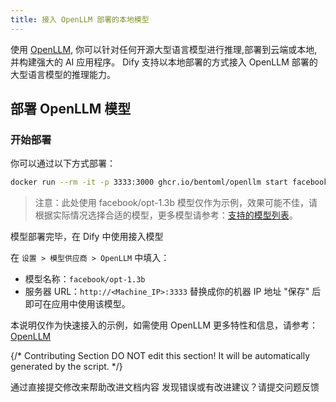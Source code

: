 ```yaml
---
title: 接入 OpenLLM 部署的本地模型
---
```



使用 [OpenLLM](https://github.com/bentoml/OpenLLM), 你可以针对任何开源大型语言模型进行推理,部署到云端或本地,并构建强大的 AI 应用程序。
Dify 支持以本地部署的方式接入 OpenLLM 部署的大型语言模型的推理能力。

## 部署 OpenLLM 模型
### 开始部署

你可以通过以下方式部署：

```bash
docker run --rm -it -p 3333:3000 ghcr.io/bentoml/openllm start facebook/opt-1.3b --backend pt
```
> 注意：此处使用 facebook/opt-1.3b 模型仅作为示例，效果可能不佳，请根据实际情况选择合适的模型，更多模型请参考：[支持的模型列表](https://github.com/bentoml/OpenLLM#-supported-models)。


模型部署完毕，在 Dify 中使用接入模型

   在 `设置 > 模型供应商 > OpenLLM` 中填入：

   - 模型名称：`facebook/opt-1.3b`
   - 服务器 URL：`http://<Machine_IP>:3333` 替换成你的机器 IP 地址
   "保存" 后即可在应用中使用该模型。

本说明仅作为快速接入的示例，如需使用 OpenLLM 更多特性和信息，请参考：[OpenLLM](https://github.com/bentoml/OpenLLM)

{/*
Contributing Section
DO NOT edit this section!
It will be automatically generated by the script.
*/}

<CardGroup cols="2">
    <Card
        title="编辑此页面"
        icon="pen-to-square"
        href="https://github.com/langgenius/dify-docs/edit/main/zh-hans/development/models-integration/openllm.mdx"
    >
        通过直接提交修改来帮助改进文档内容
    </Card>
    <Card
        title="提交问题"
        icon="github"
        href="https://github.com/langgenius/dify-docs/issues/new?title=文档问题%3A%20&body=%23%23%20问题描述%0A%3C%21--%20请简要描述您发现的问题%20--%3E%0A%0A%23%23%20页面链接%0Ahttps%3A%2F%2Fgithub.com%2Flanggenius%2Fdify-docs%2Fblob%2Fmain%2Fzh-hans/development/models-integration%2Fopenllm.mdx%0A%0A%23%23%20建议修改%0A%3C%21--%20如果有具体的修改建议，请在此说明%20--%3E%0A%0A%3C%21--%20感谢您对文档质量的关注！%20--%3E"
    >
        发现错误或有改进建议？请提交问题反馈
    </Card>
</CardGroup>
